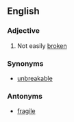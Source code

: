 ==English==
===Adjective===
{{en-adj}}
# Not easily [[broken]]
===Synonyms===
*[[unbreakable]]
===Antonyms===
*[[fragile]]